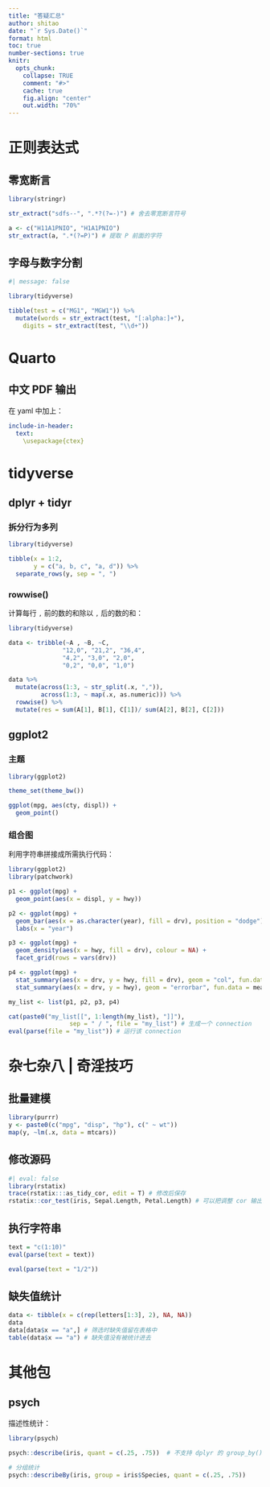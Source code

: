```yaml
---
title: "答疑汇总"
author: shitao
date: "`r Sys.Date()`"
format: html
toc: true
number-sections: true
knitr: 
  opts_chunk: 
    collapse: TRUE
    comment: "#>"
    cache: true
    fig.align: "center"
    out.width: "70%"
---
```


# 正则表达式

## 零宽断言

```r
library(stringr)

str_extract("sdfs--", ".*?(?=-)") # 舍去零宽断言符号
```

```r
a <- c("H11A1PNIO", "H1A1PNIO")
str_extract(a, ".*(?=P)") # 提取 P 前面的字符
```

## 字母与数字分割

```r
#| message: false

library(tidyverse)

tibble(test = c("MG1", "MGW1")) %>% 
  mutate(words = str_extract(test, "[:alpha:]+"),
    digits = str_extract(test, "\\d+"))
```

# Quarto

## 中文 PDF 输出

在 yaml 中加上：

```yaml
include-in-header: 
  text: 
    \usepackage{ctex}
```

# tidyverse

## dplyr + tidyr

### 拆分行为多列

```r
library(tidyverse)

tibble(x = 1:2,
       y = c("a, b, c", "a, d")) %>% 
  separate_rows(y, sep = ", ")
```

### rowwise()

计算每行 `,` 前的数的和除以 `,` 后的数的和：

```r
library(tidyverse)

data <- tribble(~A , ~B, ~C,
               "12,0", "21,2", "36,4",
               "4,2", "3,0", "2,0",
               "0,2", "0,0", "1,0")

data %>% 
  mutate(across(1:3, ~ str_split(.x, ",")),
         across(1:3, ~ map(.x, as.numeric))) %>% 
  rowwise() %>% 
  mutate(res = sum(A[1], B[1], C[1])/ sum(A[2], B[2], C[2]))
```

## ggplot2

### 主题

```r
library(ggplot2)

theme_set(theme_bw())

ggplot(mpg, aes(cty, displ)) +
  geom_point()
```

### 组合图

利用字符串拼接成所需执行代码：

```r
library(ggplot2)
library(patchwork)

p1 <- ggplot(mpg) + 
  geom_point(aes(x = displ, y = hwy))

p2 <- ggplot(mpg) + 
  geom_bar(aes(x = as.character(year), fill = drv), position = "dodge") + 
  labs(x = "year")

p3 <- ggplot(mpg) + 
  geom_density(aes(x = hwy, fill = drv), colour = NA) + 
  facet_grid(rows = vars(drv))

p4 <- ggplot(mpg) + 
  stat_summary(aes(x = drv, y = hwy, fill = drv), geom = "col", fun.data = mean_se) +
  stat_summary(aes(x = drv, y = hwy), geom = "errorbar", fun.data = mean_se, width = 0.5)

my_list <- list(p1, p2, p3, p4)

cat(paste0("my_list[[", 1:length(my_list), "]]"),
                 sep = " / ", file = "my_list") # 生成一个 connection
eval(parse(file = "my_list")) # 运行该 connection
```

# 杂七杂八 | 奇淫技巧

## 批量建模

```r
library(purrr)
y <- paste0(c("mpg", "disp", "hp"), c(" ~ wt"))
map(y, ~lm(.x, data = mtcars))
```

## 修改源码

```r
#| eval: false
library(rstatix)
trace(rstatix:::as_tidy_cor, edit = T) # 修改后保存
rstatix::cor_test(iris, Sepal.Length, Petal.Length) # 可以把调整 cor 输出为 4 位
```

## 执行字符串

```r
text = "c(1:10)"
eval(parse(text = text))
```

```r
eval(parse(text = "1/2"))
```

## 缺失值统计

```r
data <- tibble(x = c(rep(letters[1:3], 2), NA, NA))
data
data[data$x == "a",] # 筛选时缺失值留在表格中
table(data$x == "a") # 缺失值没有被统计进去
```

# 其他包

## psych

描述性统计：

```r
library(psych)

psych::describe(iris, quant = c(.25, .75))  # 不支持 dplyr 的 group_by()
```

```r
# 分组统计
psych::describeBy(iris, group = iris$Species, quant = c(.25, .75))
```
